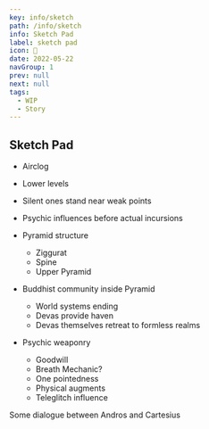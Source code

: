 ```yaml
---
key: info/sketch
path: /info/sketch
info: Sketch Pad
label: sketch pad
icon: 🚧
date: 2022-05-22
navGroup: 1
prev: null
next: null
tags:
  - WIP
  - Story
---
```


## Sketch Pad

- Airclog
- Lower levels
- Silent ones stand near weak points
- Psychic influences before actual incursions

- Pyramid structure
  - Ziggurat 
  - Spine
  - Upper Pyramid

- Buddhist community inside Pyramid 
  - World systems ending
  - Devas provide haven
  - Devas themselves retreat to formless realms

- Psychic weaponry
  - Goodwill
  - Breath Mechanic? 
  - One pointedness
  - Physical augments
  - Teleglitch influence

Some dialogue between Andros and Cartesius 
